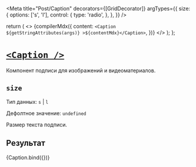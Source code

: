
<Meta
  title="Post/Caption"
  decorators={[GridDecorator]}
  argTypes={{
    size: {
      options: ['s', 'l'],
      control: {
        type: 'radio',
      },
    },
  }}
/>

  return (
    <>
      {compilerMdx({
        content: `<Caption ${getStringAttributes(args)} >${contentMdx}</Caption>`,
      })}
    </>
  );
};

# [`<Caption />`](http://s.csssr.ru/U31J879TR/2021-04-08-14-35-57-558l7_.jpg)

Компонент подписи для изображений и видеоматериалов.

## `size`

Тип данных: `s` | `l`

Дефолтное значение: `undefined`

Размер текста подписи.

## Результат

<Canvas>
  <Story
    name="Default"
    args={{
      size: 's',
      contentMdx: `Venenatis cras sed felis eget velit. Consectetur libero id faucibus nisl tincidunt.`,
    }}
  >
    {Caption.bind({})}
  </Story>
</Canvas>
